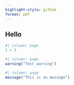 ```yaml
---
highlight-style: github
format: pdf
---
```


## Hello

```r
#| column: page
1 + 1
```

```r
#| column: page
warning("Test warning")
```

```r
#| column: page
message("This is an message")
```
